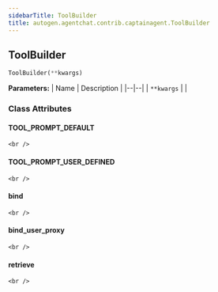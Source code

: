 ```yaml
---
sidebarTitle: ToolBuilder
title: autogen.agentchat.contrib.captainagent.ToolBuilder
---
```

<h2 id="autogen.agentchat.contrib.captainagent.ToolBuilder" class="doc doc-heading">
    <code class="doc-symbol doc-symbol-heading doc-symbol-class"></code>
    <span class="doc doc-object-name doc-class-name">ToolBuilder</span>
    <a href="#autogen.agentchat.contrib.captainagent.ToolBuilder" class="headerlink" title="Permanent link"></a>
</h2>

```python
ToolBuilder(**kwargs)
```

    

<b>Parameters:</b>
| Name | Description |
|--|--|
| `**kwargs` |  |

### Class Attributes

<code class="doc-symbol doc-symbol-heading doc-symbol-attribute"></code>
#### TOOL_PROMPT_DEFAULT
<a href="#autogen.agentchat.contrib.captainagent.ToolBuilder.TOOL_PROMPT_DEFAULT" class="headerlink" title="Permanent link"></a>

    <br />

<code class="doc-symbol doc-symbol-heading doc-symbol-attribute"></code>
#### TOOL_PROMPT_USER_DEFINED
<a href="#autogen.agentchat.contrib.captainagent.ToolBuilder.TOOL_PROMPT_USER_DEFINED" class="headerlink" title="Permanent link"></a>

    <br />

<code class="doc-symbol doc-symbol-heading doc-symbol-attribute"></code>
#### bind
<a href="#autogen.agentchat.contrib.captainagent.ToolBuilder.bind" class="headerlink" title="Permanent link"></a>

    <br />

<code class="doc-symbol doc-symbol-heading doc-symbol-attribute"></code>
#### bind_user_proxy
<a href="#autogen.agentchat.contrib.captainagent.ToolBuilder.bind_user_proxy" class="headerlink" title="Permanent link"></a>

    <br />

<code class="doc-symbol doc-symbol-heading doc-symbol-attribute"></code>
#### retrieve
<a href="#autogen.agentchat.contrib.captainagent.ToolBuilder.retrieve" class="headerlink" title="Permanent link"></a>

    <br />